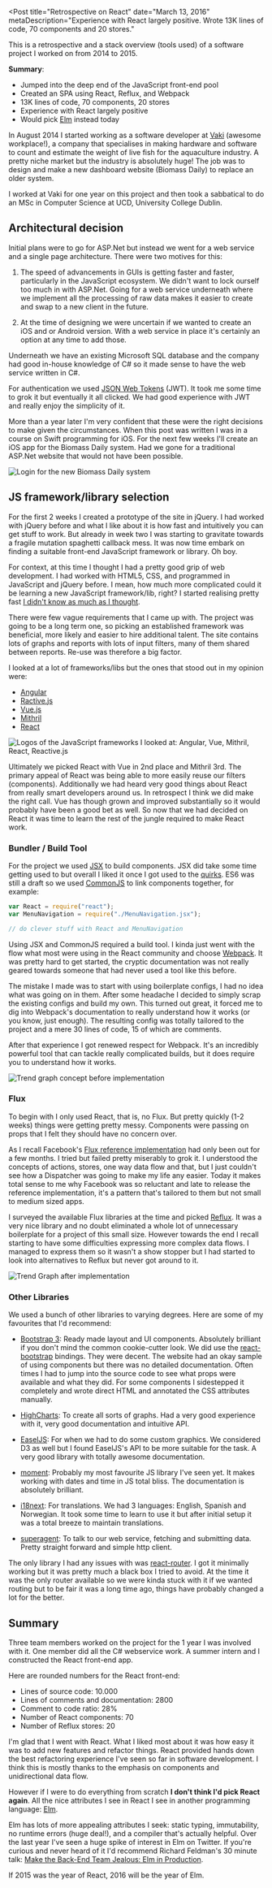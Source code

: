 
<Post
  title="Retrospective on React"
  date="March 13, 2016"
  metaDescription="Experience with React largely positive. Wrote 13K lines of
  code, 70 components and 20 stores."
>

This is a retrospective and a stack overview (tools used) of a software project I worked on from
2014 to 2015.

**Summary**:

+ Jumped into the deep end of the JavaScript front-end pool
+ Created an SPA using React, Reflux, and Webpack
+ 13K lines of code, 70 components, 20 stores
+ Experience with React largely positive
+ Would pick [Elm][0] instead today

In August 2014 I started working as a software developer at [Vaki][1] (awesome workplace!), a
company that specialises in making hardware and software to count and estimate the weight of live
fish for the aquaculture industry. A pretty niche market but the industry is absolutely huge! The
job was to design and make a new dashboard website (Biomass Daily) to replace an older system.

I worked at Vaki for one year on this project and then took a sabbatical to do an MSc in Computer
Science at UCD, University College Dublin.


## Architectural decision

Initial plans were to go for ASP.Net but instead we went for a web service and a single page
architecture. There were two motives for this:

1. The speed of advancements in GUIs is getting faster and faster, particularly in the JavaScript
ecosystem. We didn't want to lock ourself too much in with ASP.Net. Going for a web service
underneath where we implement all the processing of raw data makes it easier to create and swap to
a new client in the future.

2. At the time of designing we were uncertain if we wanted to create an iOS and or Android version.
With a web service in place it's certainly an option at any time to add those.

Underneath we have an existing Microsoft SQL database and the company had good in-house knowledge
of C# so it made sense to have the web service written in C#.

For authentication we used [JSON Web Tokens][2] (JWT). It took me some time to grok it but
eventually it all clicked. We had good experience with JWT and really enjoy the simplicity of it.

More than a year later I'm very confident that these were the right decisions to make given the
circumstances. When this post was written I was in a course on Swift programming for iOS. For the
next few weeks I'll create an iOS app for the Biomass Daily system. Had we gone for a traditional
ASP.Net website that would not have been possible.

<Image
  src="/images/retrospective-on-react/biomassdaily_login.png"
  alt="Login for the new Biomass Daily system"
  width={1986}
  height={1616}
/>


## JS framework/library selection

For the first 2 weeks I created a prototype of the site in jQuery. I had worked with jQuery before
and what I like about it is how fast and intuitively you can get stuff to work. But already in week
two I was starting to gravitate towards a fragile mutation spaghetti callback mess. It was now time
embark on finding a suitable front-end JavaScript framework or library. Oh boy.

For context, at this time I thought I had a pretty good grip of web development. I had worked with
HTML5, CSS, and programmed in JavaScript and jQuery before. I mean, how much more complicated could
it be learning a new JavaScript framework/lib, right? I started realising pretty fast
[I didn't know as much as I thought][3].

There were few vague requirements that I came up with. The project was going to be a long term one,
so picking an established framework was beneficial, more likely and easier to hire additional
talent. The site contains lots of graphs and reports with lots of input filters, many of them
shared between reports. Re-use was therefore a big factor.

I looked at a lot of frameworks/libs but the ones that stood out in my opinion were:

+ [Angular](https://angular.io/)
+ [Ractive.js](http://www.ractivejs.org/")
+ [Vue.js](http://vuejs.org/)
+ [Mithril](https://lhorie.github.io/mithril/)
+ [React](https://facebook.github.io/react/)

<Image
  src="/images/retrospective-on-react/js_frameworks.png"
  alt="Logos of the JavaScript frameworks I looked at: Angular, Vue, Mithril, React, Reactive.js"
  width={602}
  height={122}
/>

Ultimately we picked React with Vue in 2nd place and Mithril 3rd. The primary appeal of React was
being able to more easily reuse our filters (components). Additionally we had heard very good
things about React from really smart developers around us. In retrospect I think we did make the
right call. Vue has though grown and improved substantially so it would probably have been a good
bet as well. So now that we had decided on React it was time to learn the rest of the jungle
required to make React work.


### Bundler / Build Tool

For the project we used [JSX][4] to build components. JSX did take some time getting used to but
overall I liked it once I got used to the [quirks][5]. ES6 was still a draft so we used
[CommonJS][6] to link components together, for example:

```javascript
var React = require("react");
var MenuNavigation = require("./MenuNavigation.jsx");

// do clever stuff with React and MenuNavigation
```

Using JSX and CommonJS required a build tool. I kinda just went with the flow what most were using
in the React community and choose [Webpack][7]. It was pretty hard to get started, the cryptic
documentation was not really geared towards someone that had never used a tool like this before.

The mistake I made was to start with using boilerplate configs, I had no idea what was going on in
them. After some headache I decided to simply scrap the existing configs and build my own. This
turned out great, it forced me to dig into Webpack's documentation to really understand how it
works (or you know, just enough). The resulting config was totally tailored to the project and a
mere 30 lines of code, 15 of which are comments.

After that experience I got renewed respect for Webpack. It's an incredibly powerful tool that can
tackle really complicated builds, but it does require you to understand how it works.

<Image
  src="/images/retrospective-on-react/concept_trendgraph_simple.png"
  alt="Trend graph concept before implementation"
  width={976}
  height={695}
/>


### Flux

To begin with I only used React, that is, no Flux. But pretty quickly (1-2 weeks) things were
getting pretty messy. Components were passing on props that I felt they should have no concern over.

As I recall Facebook's [Flux reference implementation][8] had only been out for a few months. I
tried but failed pretty miserably to grok it. I understood the concepts of actions, stores, one way
data flow and that, but I just couldn't see how a Dispatcher was going to make my life any easier.
Today it makes total sense to me why Facebook was so reluctant and late to release the reference
implementation, it's a pattern that's tailored to them but not small to medium sized apps.

I surveyed the available Flux libraries at the time and picked [Reflux][9]. It was a very nice
library and no doubt eliminated a whole lot of unnecessary boilerplate for a project of this small
size. However towards the end I recall starting to have some difficulties expressing more complex
data flows. I managed to express them so it wasn't a show stopper but I had started to look into
alternatives to Reflux but never got around to it.

<Image
  src="/images/retrospective-on-react/biomassdaily_trendgraph.png"
  alt="Trend Graph after implementation"
  width={2758}
  height={1860}
/>


### Other Libraries

We used a bunch of other libraries to varying degrees. Here are some of my favourites that I'd
recommend:

+ [Bootstrap 3][10]: Ready made layout and UI components. Absolutely brilliant if you don't mind
the common cookie-cutter look. We did use the [react-bootstrap][11] bindings. They were decent.
The website had an okay sample of using components but there was no detailed documentation. Often
times I had to jump into the source code to see what props were available and what they did. For
some components I sidestepped it completely and wrote direct HTML and annotated the CSS attributes
manually.

+ [HighCharts][12]: To create all sorts of graphs. Had a very good experience with it, very good
documentation and intuitive API.

+ [EaselJS][13]: For when we had to do some custom graphics. We considered D3 as well but I found
EaselJS's API to be more suitable for the task. A very good library with totally awesome
documentation.

+ [moment][14]: Probably my most favourite JS library I've seen yet. It makes working with dates
and time in JS total bliss. The documentation is absolutely brilliant.

+ [i18next][15]: For translations. We had 3 languages: English, Spanish and Norwegian. It took some
time to learn to use it but after initial setup it was a total breeze to maintain translations.

+ [superagent][16]: To talk to our web service, fetching and submitting data. Pretty straight
forward and simple http client.


The only library I had any issues with was [react-router][17]. I got it minimally working but it
was pretty much a black box I tried to avoid. At the time it was the only router available so we
were kinda stuck with it if we wanted routing but to be fair it was a long time ago, things have
probably changed a lot for the better.


## Summary

Three team members worked on the project for the 1 year I was involved with it. One member did all
the C# webservice work. A summer intern and I constructed the React front-end app.

Here are rounded numbers for the React front-end:

+ Lines of source code: 10.000
+ Lines of comments and documentation: 2800
+ Comment to code ratio: 28%
+ Number of React components: 70
+ Number of Reflux stores: 20

I'm glad that I went with React. What I liked most about it was how easy it was to add new features
and refactor things. React provided hands down the best refactoring experience I've seen so far in
software development. I think this is mostly thanks to the emphasis on components and
unidirectional data flow.

However if I were to do everything from scratch __I don't think I'd pick React again__. All the
nice attributes I see in React I see in another programming language: [Elm][18].

Elm has lots of more appealing attributes I seek: static typing, immutability, no runtime errors
(huge deal!), and a compiler that's actually helpful. Over the last year I've seen a huge spike of
interest in Elm on Twitter. If you're curious and never heard of it I'd recommend Richard Feldman's
30 minute talk: [Make the Back-End Team Jealous: Elm in Production][19].

If 2015 was the year of React, 2016 will be the year of Elm.


[0]: http://elm-lang.org/
[1]: http://vaki.is
[2]: https://jwt.io/
[3]: https://medium.com/@boopathi/it-s-the-future-7a4207e028c2
[4]: https://facebook.github.io/jsx/
[5]: https://facebook.github.io/react/docs/jsx-gotchas.html
[6]: https://en.wikipedia.org/wiki/CommonJS
[7]: https://webpack.github.io/
[8]: https://github.com/facebook/flux
[9]: https://github.com/reflux/refluxjs
[10]: http://getbootstrap.com/
[11]: https://github.com/react-bootstrap/react-bootstrap
[12]: http://www.highcharts.com/
[13]: https://github.com/CreateJS/EaselJS
[14]: http://momentjs.com/
[15]: http://i18next.com/
[16]: https://github.com/visionmedia/superagent
[17]: https://github.com/reactjs/react-router
[18]: http://elm-lang.org/
[19]: https://www.youtube.com/watch?v=FV0DXNB94NE

</Post>